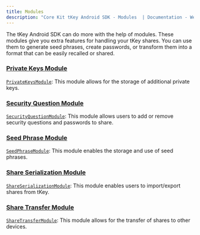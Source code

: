 ```yaml
---
title: Modules
description: "Core Kit tKey Android SDK - Modules  | Documentation - Web3Auth"
---
```


The tKey Android SDK can do more with the help of modules. These modules give you extra features for
handling your tKey shares. You can use them to generate seed phrases, create passwords, or transform
them into a format that can be easily recalled or shared.

### [Private Keys Module](/docs/tkey-android/modules/private-keys)

[`PrivateKeysModule`](/docs/tkey-android/modules/private-keys): This module allows for the storage
of additional private keys.

### [Security Question Module](/docs/tkey-android/modules/security-questions)

[`SecurityQuestionModule`](/docs/tkey-android/modules/security-questions): This module allows users
to add or remove security questions and passwords to share.

### [Seed Phrase Module](/docs/tkey-android/modules/seed-phrase)

[`SeedPhraseModule`](/docs/tkey-android/modules/seed-phrase): This module enables the storage and
use of seed phrases.

### [Share Serialization Module](/docs/tkey-android/modules/share-serialization)

[`ShareSerializationModule`](/docs/tkey-android/modules/share-serialization): This module enables
users to import/export shares from tKey.

### [Share Transfer Module](/docs/tkey-android/modules/share-transfer)

[`ShareTransferModule`](/docs/tkey-android/modules/share-transfer): This module allows for the
transfer of shares to other devices.
